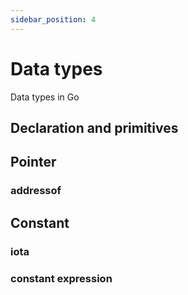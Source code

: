 ```yaml
---
sidebar_position: 4
---
```


# Data types

Data types in Go

## Declaration and primitives

## Pointer

### addressof

## Constant

### iota

### constant expression
